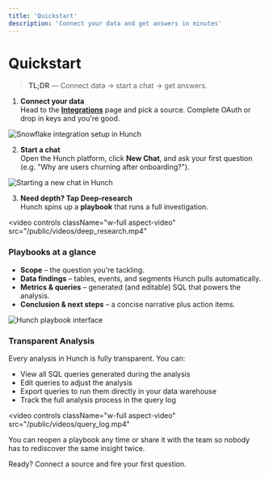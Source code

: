 ```yaml
---
title: 'Quickstart'
description: 'Connect your data and get answers in minutes'
---
```


# Quickstart

> **TL;DR** — Connect data → start a chat → get answers.

1. **Connect your data**  
   Head to the **[Integrations](/pages/integrations)** page and pick a source. Complete OAuth or drop in keys and you're good.

<img 
  src="/public/images/snowflake_integration.png" 
  alt="Snowflake integration setup in Hunch"
  className="w-full rounded-lg shadow-lg my-4"
/>

2. **Start a chat**  
   Open the Hunch platform, click **New Chat**, and ask your first question (e.g. "Why are users churning after onboarding?").

<img 
  src="/public/images/new_chat.png" 
  alt="Starting a new chat in Hunch"
  className="w-full rounded-lg shadow-lg my-4"
/>

3. **Need depth? Tap Deep‑research**  
   Hunch spins up a **playbook** that runs a full investigation.

<video
  controls
  className="w-full aspect-video"
  src="/public/videos/deep_research.mp4"
></video>

### Playbooks at a glance

- **Scope** – the question you're tackling.
- **Data findings** – tables, events, and segments Hunch pulls automatically.
- **Metrics & queries** – generated (and editable) SQL that powers the analysis.
- **Conclusion & next steps** – a concise narrative plus action items.

<img 
  src="/public/images/playbook.png" 
  alt="Hunch playbook interface"
  className="w-full rounded-lg shadow-lg my-4"
/>

### Transparent Analysis

Every analysis in Hunch is fully transparent. You can:

- View all SQL queries generated during the analysis
- Edit queries to adjust the analysis
- Export queries to run them directly in your data warehouse
- Track the full analysis process in the query log

<video
  controls
  className="w-full aspect-video"
  src="/public/videos/query_log.mp4"
></video>

You can reopen a playbook any time or share it with the team so nobody has to rediscover the same insight twice.

Ready? Connect a source and fire your first question.
